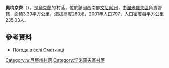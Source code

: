 {{coord|48|58|2|N|29|6|2|E|scale:30000|display=title}}

'''奧梅京齊'''（{{lang-uk|Ометинці}}），是[[烏克蘭|烏克蘭]]的村落，位於該國西南部[[文尼察州|文尼察州]]，由[[涅米羅夫區|涅米羅夫區]]負責管轄，面積3.39平方公里，海拔高度260米，2001年人口797，人口密度每平方公里235.03人。

==參考資料==
* [http://weather.in.ua/ua/vinnickaja/18973 Погода в селі Ометинці] {{Wayback|url=http://weather.in.ua/ua/vinnickaja/18973 |date=20111220081342 }}

[[Category:文尼察州村落|Category:文尼察州村落]]
[[Category:涅米羅夫區村落|Category:涅米羅夫區村落]]


{{Vinnytsia-geo-stub}}